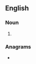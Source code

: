 ==English==

===Noun===
{{head|en|noun plural form}}

# {{plural of|Lutonian|lang=en}}

===Anagrams===
* {{l|en|lunations}}